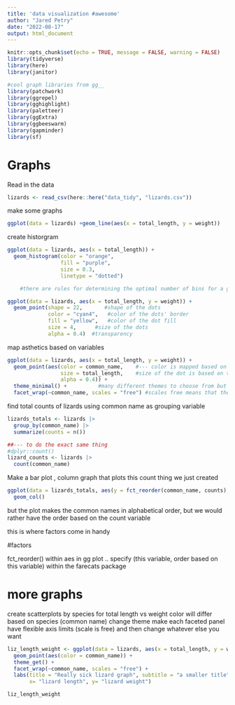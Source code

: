 ```yaml
---
title: 'data visualization #awesome'
author: "Jared Petry"
date: "2022-08-17"
output: html_document
---
```


```r
knitr::opts_chunk$set(echo = TRUE, message = FALSE, warning = FALSE)
library(tidyverse) 
library(here) 
library(janitor) 

#cool graph libraries from gg__
library(patchwork)
library(ggrepel)
library(gghighlight) 
library(paletteer)
library(ggExtra) 
library(ggbeeswarm) 
library(gapminder) 
library(sf)

```

# Graphs

Read in the data 
```r
lizards <- read_csv(here::here("data_tidy", "lizards.csv"))
```

make some graphs 
```r
ggplot(data = lizards) +geom_line(aes(x = total_length, y = weight))
```

create historgram 
```r
ggplot(data = lizards, aes(x = total_length)) +
  geom_histogram(color = "orange", 
                 fill = "purple", 
                 size = 0.3, 
                 linetype = "dotted")

    #there are rules for determining the optimal number of bins for a given sample size that we'll learn later
```

```r
ggplot(data = lizards, aes(x = total_length, y = weight)) + 
  geom_point(shape = 22,       #shape of the dots 
             color = "cyan4",   #color of the dots' border
             fill = "yellow",   #color of the dot fill
             size = 4,      #size of the dots
             alpha = 0.4)  #transparency
```

map asthetics based on variables
```r
ggplot(data = lizards, aes(x = total_length, y = weight)) + 
  geom_point(aes(color = common_name,    #--- color is mapped based on common name
                 size = total_length,    #size of the dot is based on the total length 
                 alpha = 0.4)) +
  theme_minimal() +          #many different themes to choose from but you can also create your own 
  facet_wrap(~common_name, scales = "free") #scales free means that the axis's on the faceted graphs will be differrent                                               based on the values in each 
```

find total counts of lizards using common name as grouping variable 
```r
lizards_totals <- lizards |> 
  group_by(common_name) |> 
  summarize(counts = n())

##--- to do the exact same thing 
#dplyr::count()
lizard_counts <- lizards |> 
  count(common_name)
```

Make a bar plot , column graph that plots this count thing we just created 

```r
ggplot(data = lizards_totals, aes(y = fct_reorder(common_name, counts), x = counts)) +
  geom_col()
```

but the plot makes the common names in alphabetical order, but we would rather have the order based on the count variable 

this is where factors come in handy 

#factors 

fct_reorder() within aes in gg plot .. specify (this variable, order based on this variable)
within the farecats package 

# more graphs 

create scatterplots by species for total length vs weight
color will differ based on species (common name) 
change theme 
make each faceted panel have flexible axis limits (scale is free)
and then change whatever else you want

```r
liz_length_weight <- ggplot(data = lizards, aes(x = total_length, y = weight)) +
  geom_point(aes(color = common_name)) + 
  theme_get() + 
  facet_wrap(~common_name, scales = "free") + 
  labs(title = "Really sick lizard graph", subtitle = "a smaller title", caption = "data liscensing", 
       x= "lizard length", y= "lizard weight")

liz_length_weight
```

